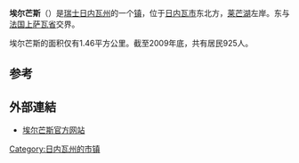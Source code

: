 {{瑞士市镇信息框
 | 市镇名称		= 埃尔芒斯
 | 原文名称             = Hermance
 | 图片 = Hermance-Mairie.jpg
 | 纹章 = Hermance-coat of arms.svg
 | 语言                   = [[法语|法语]]
 | 所属州               = 日内瓦州
 | 所属区               = 无
 | lat_d=46|lat_m=18|lat_NS=N|long_d=6|long_m=14|long_EW=E
 | 邮政编码		= 1248
 | 市镇代码        	= 6625
 | 面积                 = 1.46
 | 平均海拔        =  380
 | 人口               = 925<small>（2009年12月资料）</small>
 | 主页  		= www.hermance.ch
 | 市镇长           = 贝尔纳·拉佩鲁扎（Bernard <br>Laperrousaz）<ref>{{fr}}[http://www.hermance.ch/default.asp?31D363E626833DE6 Composition de l'exécutif] {{webarchive|url=https://web.archive.org/web/20050101183032/http://www.hermance.ch/default.asp?31D363E626833DE6 |date=2005-01-01 }} Commune de Hermance</ref>
 | 相邻市镇             = [[阿涅尔|阿涅尔]]、Chens-sur-Léman（[[法国|法]]）、<br>Veigy-Foncenex（[[法国|法]]）
 | 友好城市             = 
 | 地图文件 = Karte Gemeinde Hermance 2007.png
|}}
'''埃尔芒斯'''（{{lang-fr|Hermance}}）是[[瑞士|瑞士]][[日内瓦州|日内瓦州]]的一个[[瑞士的市镇|镇]]，位于[[日内瓦|日内瓦市]]东北方，[[莱芒湖|莱芒湖]]左岸。东与[[法国|法国]][[上萨瓦省|上萨瓦省]]交界。

埃尔芒斯的面积仅有1.46平方公里。截至2009年底，共有居民925人。

==参考==
{{reflist}}

==外部連結==
*{{fr}}[http://www.hermance.ch 埃尔芒斯官方网站] {{Wayback|url=http://www.hermance.ch/ |date=20201026222730 }}

{{日内瓦州行政区划}}
{{Authority control}}
{{DEFAULTSORT:Hermance}}
[[Category:日内瓦州的市镇|Category:日内瓦州的市镇]]